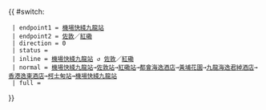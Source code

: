 {{ #switch: {{{format|}}}
  | endpoint1 = [[九龍站公共運輸交匯處|機場快綫九龍站]]
  | endpoint2 = [[佐敦]]／[[紅磡]]
  | direction = 0
  | status = 
  | inline = [[九龍站公共運輸交匯處|機場快綫九龍站]] ↺ [[佐敦]]／[[紅磡]]
  | normal = [[九龍站公共運輸交匯處|機場快綫九龍站]]→[[佐敦站]]→[[紅磡站]]→[[都會海逸酒店]]→[[黃埔花園]]→[[九龍海逸君綽酒店]]→[[香港逸東酒店]]→[[柯士甸站]]→[[九龍站公共運輸交匯處|機場快綫九龍站]]
  | full =
}}